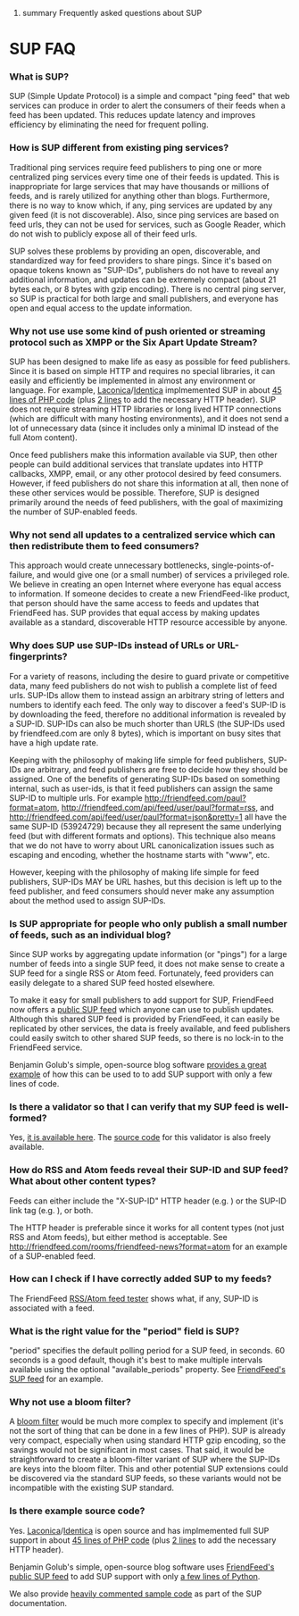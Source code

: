 ﻿#summary Frequently asked questions about SUP

= SUP FAQ =

=== What is SUP? === 
SUP (Simple Update Protocol) is a simple and compact "ping feed" that web services can produce in order to alert the
consumers of their feeds when a feed has been updated. This reduces update latency and improves efficiency by eliminating
the need for frequent polling.

=== How is SUP different from existing ping services? === 
Traditional ping services require feed publishers to ping one or more centralized ping services every time one of their
feeds is updated. This is inappropriate for large services that may have thousands or millions of feeds, and is rarely utilized
for anything other than blogs. Furthermore, there is no way to know which, if any, ping services are updated by any given feed
(it is not discoverable). Also, since ping services are based on feed urls, they can not be used for services, such as Google
Reader, which do not wish to publicly expose all of their feed urls.

SUP solves these problems by providing an open, discoverable, and standardized way for feed providers to share pings. Since
it's based on opaque tokens known as "SUP-IDs", publishers do not have to reveal any additional information, and updates
can be extremely compact (about 21 bytes each, or 8 bytes with gzip encoding). There is no central ping server, so SUP
is practical for both large and small publishers, and everyone has open and equal access to the update information.

=== Why not use use some kind of push oriented or streaming protocol such as XMPP or the Six Apart Update Stream? === 
SUP has been designed to make life as easy as possible for feed publishers. Since it is based on simple HTTP
and requires no special libraries, it can easily and efficiently be implemented in almost any environment or language.
For example, <a href="http://laconi.ca/">Laconica</a>/<a href="http://identi.ca/">Identica</a> implmemented SUP in
about <a href="http://github.com/zh/laconica/tree/master/actions/sup.php">45 lines of PHP code</a> (plus
<a href="http://github.com/zh/laconica/tree/master/actions/userrss.php">2 lines</a> to add the necessary HTTP header).
SUP does not require streaming HTTP libraries or long lived HTTP connections (which are difficult with many hosting environments),
and it does not send a lot of unnecessary data (since it includes only a minimal ID instead of the full Atom content).

Once feed publishers make this information available via SUP, then other people can build additional services that
translate updates into HTTP callbacks, XMPP, email, or any other protocol desired by feed consumers. However, if feed
publishers do not share this information at all, then none of these other services would be possible. Therefore, SUP
is designed primarily around the needs of feed publishers, with the goal of maximizing the number of SUP-enabled feeds.


=== Why not send all updates to a centralized service which can then redistribute them to feed consumers? === 
This approach would create unnecessary bottlenecks, single-points-of-failure, and would give one (or a small number)
of services a privileged role. We believe in creating an open Internet where everyone has equal access to information. 
If someone decides to create a new FriendFeed-like product, that person should have the same access to feeds and updates
that FriendFeed has. SUP provides that equal access by making updates available as a standard, discoverable HTTP resource
accessible by anyone.


=== Why does SUP use SUP-IDs instead of URLs or URL-fingerprints? === 
For a variety of reasons, including the desire to guard private or competitive data, many feed publishers do not wish
to publish a complete list of feed urls. SUP-IDs allow them to instead assign an arbitrary string of letters and numbers
to identify each feed. The only way to discover a feed's SUP-ID is by downloading the feed, therefore no additional information
is revealed by a SUP-ID. SUP-IDs can also be much shorter than URLS (the SUP-IDs used by friendfeed.com are only 8 bytes),
which is important on busy sites that have a high update rate.

Keeping with the philosophy of making life simple for feed publishers, SUP-IDs are arbitrary, and feed publishers
are free to decide how they should be assigned. One of the benefits of generating SUP-IDs based on something internal,
such as user-ids, is that it feed publishers can assign the same SUP-ID to multiple urls. For example
<a href="http://friendfeed.com/paul?format=atom">http://friendfeed.com/paul?format=atom</a>,
<a href="http://friendfeed.com/api/feed/user/paul?format=rss">http://friendfeed.com/api/feed/user/paul?format=rss</a>, and
<a href="http://friendfeed.com/api/feed/user/paul?format=json&pretty=1">http://friendfeed.com/api/feed/user/paul?format=json&pretty=1</a>
all have the same SUP-ID (53924729) because they all represent the same underlying feed (but with different formats and options).
This technique also means that we do not have to worry about URL canonicalization issues such as escaping and encoding, whether the
hostname starts with "www", etc.

However, keeping with the philosophy of making life simple for feed publishers, SUP-IDs MAY be URL hashes, but this decision
is left up to the feed publisher, and feed consumers should never make any assumption about the method used to assign SUP-IDs.


=== Is SUP appropriate for people who only publish a small number of feeds, such as an individual blog? === 
Since SUP works by aggregating update information (or "pings") for a large number of feeds into a single SUP feed,
it does not make sense to create a SUP feed for a single RSS or Atom feed. Fortunately, feed providers can easily delegate
to a shared SUP feed hosted elsewhere.

To make it easy for small publishers to add support for SUP, FriendFeed now offers a
<a href="http://friendfeed.com/api/public-sup">public SUP feed</a> which anyone can use to publish updates. Although this shared SUP feed
is provided by FriendFeed, it can easily be replicated by other services, the data is freely available,
and feed publishers could easily switch to other shared SUP feeds, so there is no lock-in to the FriendFeed service.

Benjamin Golub's simple, open-source blog software 
<a href="http://github.com/bgolub/blog/commit/1c700dcff649efdf6d675714eb278370e04cf902">provides a great example</a>
of how this can be used to to add SUP support with only a few lines of code.


=== Is there a validator so that I can verify that my SUP feed is well-formed? === 
Yes, <a href="http://friendfeed.com/api/sup-validator">it is available here</a>.
The <a href="http://code.google.com/p/simpleupdateprotocol/source/browse/trunk/validatesup.py">source code</a> for this validator is also freely available.


=== How do RSS and Atom feeds reveal their SUP-ID and SUP feed? What about other content types? === 
Feeds can either include the "X-SUP-ID" HTTP header 
(e.g. {{{X-SUP-ID: http://friendfeed.com/api/public-sup.json#SUP-ID}}})
or the SUP-ID link tag 
(e.g.  {{{<link rel="http://api.friendfeed.com/2008/03#sup" xmlns="http://www.w3.org/2005/Atom" type="application/json" href="http://friendfeed.com/api/public-sup.json#SUP-ID">}}}), or both.

The HTTP header is preferable since it works for all content types (not just RSS and Atom feeds), but either method is acceptable.
See <a href="http://friendfeed.com/rooms/friendfeed-news?format=atom">http://friendfeed.com/rooms/friendfeed-news?format=atom</a> for an example of a SUP-enabled feed.


=== How can I check if I have correctly added SUP to my feeds? === 
The FriendFeed <a href="http://friendfeed.com/api/feedtest">RSS/Atom feed tester</a> shows what, if any, SUP-ID is associated with a feed.


=== What is the right value for the "period" field is SUP? === 
"period" specifies the default polling period for a SUP feed, in seconds. 60 seconds is a good default, though it's best
to make multiple intervals available using the optional "available_periods" property. See 
<a href="http://friendfeed.com/api/sup.json?pretty=1">FriendFeed's SUP feed</a> for an example.


=== Why not use a bloom filter? === 
A <a href="http://en.wikipedia.org/wiki/Bloom_filter">bloom filter</a> would be much more complex to specify and implement (it's not the sort of thing that can be done in a few
lines of PHP). SUP is already very compact, especially when using standard HTTP gzip encoding, so the savings would not be
significant in most cases. That said, it would be straightforward to create a bloom-filter variant of SUP where the
SUP-IDs are keys into the bloom filter. This and other potential SUP extensions could be discovered via the standard SUP
feeds, so these variants would not be incompatible with the existing SUP standard.


=== Is there example source code? === 
Yes. <a href="http://laconi.ca/">Laconica</a>/<a href="http://identi.ca/">Identica</a> is open source and
has implmemented full SUP support in about <a href="http://github.com/zh/laconica/tree/master/actions/sup.php">45 lines of PHP code</a> (plus
<a href="http://github.com/zh/laconica/tree/master/actions/userrss.php">2 lines</a> to add the necessary HTTP header).

Benjamin Golub's simple, open-source blog software uses 
<a href="http://friendfeed.com/api/public-sup">FriendFeed's public SUP feed</a> to add SUP support
with only <a href="http://github.com/bgolub/blog/commit/1c700dcff649efdf6d675714eb278370e04cf902">a few lines of Python</a>.

We also provide 
<a href="http://code.google.com/p/simpleupdateprotocol/source/browse/trunk/supintro.py">heavily commented sample code</a>
as part of the SUP documentation.

